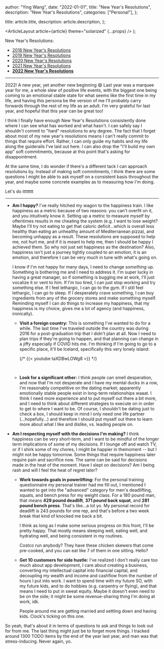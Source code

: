 
  author: "Ying Wang",
  date: "2022-01-01",
  title: "New Year's Resolutions",
  description: "New Year's Resolutions",
  categories: ["Personal"],
};

  title: article.title,
  description: article.description,
};

  <ArticleLayout article={article} theme="solarized" {...props} />
);

New Year's Resolutions:

- [2018 New Year's Resolutions](/posts/2018/01/01/new_years_resolutions)
- [2019 New Year's Resolutions](/posts/2019/01/01/new_years_resolutions)
- [2020 New Year's Resolutions](/posts/2020/01/01/new_years_resolutions)
- [2021 New Year's Resolutions](/posts/2021/01/01/new_years_resolutions)
- [**2022 New Year's Resolutions**](/posts/2022/01/01/new_years_resolutions)

---

2022! A new year, yet another new beginning :smile: Last year was a marquee year
for me, a whole slew of positive life events, with the biggest one being coming
to an emotional stable state for what seems like the first time in my life, and
having this persona be the version of me I'll probably carry forwards through
the rest of my life as an adult. I'm very grateful for last year, and hopeful
that this year can be great too!

I think I finally have enough New Year's Resolutions consistently done where I
can see what has worked and what hasn't. I can safely say I shouldn't commit to
"hard" resolutions to any degree. The fact that I forget about most of my new
year's resolutions means I can't really commit to things that require effort.
Rather, I can only guide my habits and my life along the guiderails I've laid
out here. I can also drop the "I'll build my own app" soft commitments, because
at this point that's asking for disappointment.

At the same time, I do wonder if there's a different tack I can approach
resolutions by. Instead of making soft commitments, I think there are some
questions I might be able to ask myself on a consistent basis throughout the
year, and maybe some concrete examples as to measuring how I'm doing.

Let's do ittttttt

---

- **Am I happy?** I've really hitched my wagon to the happiness train. I like
  happiness as a metric because of two reasons: you can't overfit on it, and you
  intuitively know it. Setting up a metric to measure myself by oftentimes
  results in me cheating the system (e.g. I want to lose weight? Maybe I'll try
  not eating to get that caloric deficit...which is overall less healthy than
  eating an unhealthy amount of Mediterranean pizza), and becoming unhappy as a
  result. These resolutions are supposed to help me, not hurt me, and if it is
  meant to help me, then I should be happy I achieved them. So why not just set
  happiness as the destination? Also, happiness isn't just a journey tightly
  coupled to an emotion, it is an emotion, and therefore I can be very much in
  tune with what's going on.

  I know if I'm not happy for many days, I need to change _something_ up.
  Something is bothering me and I need to address it. I'm super lucky in having
  a great manager, so if something is bugging me at work, I'll just vocalize it
  or vent to him. If I'm too tired, I can just stop working and try something
  else. If I feel lethargic, I can go to the gym. If I still feel lethargic, I
  can go to sleep. If I desperately crave something, I can buy ingredients from
  any of the grocery stores and make something myself. Reminding myself I can
  _do_ things to increase my happiness, that my happiness is my choice, gives me
  a lot of agency (and happiness, ironically).

  - **Visit a foreign country:** This is something I've wanted to do for a
    while. The last time I've traveled outside the country was during 2016 for a
    post-graduation trip that I didn't plan at all. Now I need to plan trips if
    they're going to happen, and that planning can change in a jiffy especially
    if COVID hits me. I'm thinking if I'm going to go to a specific place, it'll
    be Iceland, specifically this very lonely island:

    {/* {{< youtube taXDBwLOWg8 >}} */}

    <br />

  - **Look for a significant other:** I think people can smell desperation, and
    now that I'm not desperate and I have my mental ducks in a row, I'm
    reasonably competitive on the dating market; apparently emotionally stable
    people exist in long-term relationships waaat. I think I need more
    experience and to put myself out there a bit more, and I need to think about
    different strategies to execute on in order to get to where I want to be. Of
    course, I shouldn't be dating just to check a box, I should keep in mind I
    only need one life partner (...hopefully...) and therefore I should put
    myself out there to learn more about what I like and dislike, vs. leading
    people on.

- **Am I respecting myself with the decisions I'm making?** I think happiness
  can be very short-term, and I want to be mindful of the longer term
  implications of some of my decisions. If I lounge off and watch TV, or if I
  shirk some of my chores, I might be happier in themoment -- but I might not be
  happy tomorrow. Some things that require happiness later require pain and
  sacrifice now. The same can be said for decisions made in the heat of the
  moment. Have I slept on decisions? Am I being rash and will I feel the heat of
  regret later?

  - **Work towards goals in powerlifting:** For the personal training
    questionnaire my personal trainer had me fill out, I mentioned I wanted to
    get into the "advanced" category for men's deadlifting, squats, and bench
    press for my weight class. For a 180 pound man, that means **429 pound
    deadlift**, **371 pound back squat**, and **281 pound bench press**. That's
    like...a lot yo. My personal record for deadlift is 243 pounds for one rep,
    and that's before a two week break that kind of knocked me back a bit.

    I think as long as I make some serious progress on this front, I'll be
    pretty happy. That mostly means sleeping well, eating well, and hydrating
    well, and being consistent in my routines.

    Costco run anybody? They have these chicken skewers that come pre-cooked,
    and you can eat like 7 of them in one sitting. Hello?

  - **Get 10 customers for side hustle:** I've realized I don't really care too
    much about app development, I care about creating a business, converting my
    intellectual capital into financial capital, and decoupling my wealth and
    income and cashflow from the number of hours I put into work. I want to
    spend time with my future SO, with my future kids, and to do hobbies (e.g.
    carpentry or flying), and that means I need to put in sweat equity. Maybe it
    doesn't even need to be on the side; it might be some revenue-sharing thing
    I'm doing at work, idk.

    People around me are getting married and settling down and having kids.
    Clock's ticking on this one.

So yeah, that's about it in terms of questions to ask and things to look out for
from me. The last thing might just be to forget more things. I tracked around
1300 TODO items by the end of the year last year, and man was that
stress-inducing. Never again, yo.
